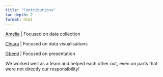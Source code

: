 ```yaml
---
title: "Contributions"
toc-depth: 2 
format: html
---
```


[Amelia](https://github.com/ajd546) \| Focused on data collection

[Chiara](https://github.com/chiarafranzin) \| Focused on data visualisations

[Gbemi](https://github.com/gbemi-b) \| Focused on presentation

We worked well as a team and helped each other out, even on parts that were not directly our responsibility!